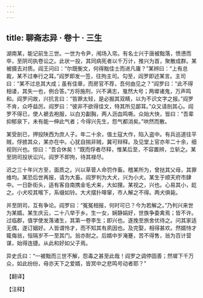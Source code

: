 ```yaml
---
---
---
```

title: 聊斋志异 · 卷十 · 三生
---

湖南某，能记前生三世。一世为令尹，闱场入帘。有名士兴于唐被黜落，愤懑而卒，至阴司执卷讼之。此状一投，其同病死者以千万计，推兴为首，聚散成群。某被摄去对质。阎王问曰：“尔既衡文，何得黜佳士而进凡庸？”某辨曰：“上有总裁，某不过奉行之耳。”阎罗即发一签，往拘主司。勾至，阎罗即述某言。主司曰：“某不过总其大成；虽有佳章，而房官不荐，吾何由见之？”阎罗曰：“此不得相诿，其失一也，例合答。”方将施刑，兴不满志，戛然大号；两墀诸鬼，万声鸣和。阎罗问故，兴抗言曰：“笞罪太轻，是必掘其双睛，以为不识文字之报。”阎罗不肯，众呼益厉。阎罗曰：“彼非不欲得佳文，特其所见鄙耳。”众又请剖其心。阎罗不得已，使人褫去袍服，以白刃劙胸，两人沥血鸣嘶。众始大快，皆曰：“吾辈抑郁泉下，未有能一伸此气者；今得兴先生，怨气都消矣。”哄然而散。

某受剖已，押投陕西为庶人子。年二十余，值土寇大作，陷入盗中。有兵巡道往平贼，俘掳其众，某亦在中。心犹自揣非贼，冀可辩释。及见堂上官亦年二十余，细视则兴也。惊曰：“吾合休矣！”既而俘者尽释，惟某后至，不容置辨，立斩之。某至阴司投状讼兴。阎罗不即拘，待其禄尽。

迟之三十年兴方至，面质之。兴以草菅人命罚作畜。稽某所为，曾挞其父母，其罪维均。某恐后世再报，请为大畜。阎罗判为大犬，兴为小犬。某生于顺天府市肆中。一日卧街头，适有客自南携金毛犬来，大如狸。某视之，兴也。心易其小，龁之。小犬咬其喉下，系缀如铃。大犬摆扑嗥窜，市人解之不得。两犬俱毙。

并至阴司，互有争论。阎罗曰：“冤冤相报，何时可已？今为若解之。”乃判兴来世为某婿。某生庆云，二十八举于乡。生一女，娴静娟好，世族争委禽焉；皆不许。过临郡，值学使发落诸生，其第一卷李生；即兴也。遂挽至旅舍优待之。问其家适无偶，遂订姻好。人皆谓怜才，而不知其有夙因也。及完娶，相得甚欢。然婿恃才辄侮翁，恒隔岁不一至其门。翁亦耐之。后婿中岁淹蹇，苦不得售，翁为百计营谋，始得连捷。从此和好如父子焉。

异史氏曰：“一被黜而三世不解，怨毒之甚至此哉！阎罗之调停固善；然墀下千万众，如此纷纷，毋亦天下之爱婿，皆冥中之悲鸣号动者耶？”

【翻译】

【注释】

